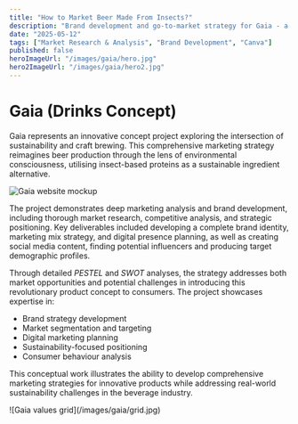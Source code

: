 ```yaml
---
title: "How to Market Beer Made From Insects?"
description: "Brand development and go-to-market strategy for Gaia - a sustainability-focused beer made from insects"
date: "2025-05-12"
tags: ["Market Research & Analysis", "Brand Development", "Canva"]
published: false
heroImageUrl: "/images/gaia/hero.jpg"
hero2ImageUrl: "/images/gaia/hero2.jpg"
---
```


# Gaia (Drinks Concept)

Gaia represents an innovative concept project exploring the intersection of sustainability and craft brewing. This comprehensive marketing strategy reimagines beer production through the lens of environmental consciousness, utilising insect-based proteins as a sustainable ingredient alternative.

![Gaia website mockup](/images/gaia/website.jpg)

The project demonstrates deep marketing analysis and brand development, including thorough market research, competitive analysis, and strategic positioning. Key deliverables included developing a complete brand identity, marketing mix strategy, and digital presence planning, as well as creating social media content, finding potential influencers and producing target demographic profiles. <br />

Through detailed <i>PESTEL</i> and <i>SWOT</i> analyses, the strategy addresses both market opportunities and potential challenges in introducing this revolutionary product concept to consumers. The project showcases expertise in:

* Brand strategy development
* Market segmentation and targeting
* Digital marketing planning
* Sustainability-focused positioning
* Consumer behaviour analysis

This conceptual work illustrates the ability to develop comprehensive marketing strategies for innovative products while addressing real-world sustainability challenges in the beverage industry.

<div style={{ paddingLeft: '2rem', paddingRight: '2rem' }}>
  ![Gaia values grid](/images/gaia/grid.jpg)
</div>